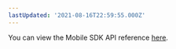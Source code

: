 ```yaml
---
lastUpdated: '2021-08-16T22:59:55.000Z'
---
```

You can view the Mobile SDK API reference [here](https://aws-amplify.github.io/aws-sdk-ios/docs/reference).
